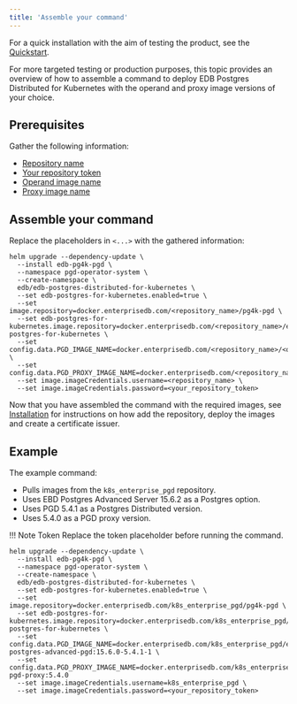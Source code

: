 ```yaml
---
title: 'Assemble your command'
---
```


For a quick installation with the aim of testing the product, see the [Quickstart](/postgres_distributed_for_kubernetes/latest/quickstart/). 

For more targeted testing or production purposes, this topic provides an overview of how to assemble a command to deploy 
EDB Postgres Distributed for Kubernetes with the operand and proxy image versions of your choice. 

## Prerequisites 

Gather the following information:

* [Repository name](/postgres_distributed_for_kubernetes/latest/private_registries/#which-repository-to-choose)
* [Your repository token](/postgres_distributed_for_kubernetes/latest/private_registries/#how-to-retrieve-the-token)
* [Operand image name](/postgres_distributed_for_kubernetes/latest/identify_images/identify_image_name/#operand-image-name)
* [Proxy image name](/postgres_distributed_for_kubernetes/latest/identify_images/identify_image_name/#proxy-image-name)

## Assemble your command

Replace the placeholders in `<...>` with the gathered information:

```
helm upgrade --dependency-update \
  --install edb-pg4k-pgd \ 
  --namespace pgd-operator-system \
  --create-namespace \
  edb/edb-postgres-distributed-for-kubernetes \
  --set edb-postgres-for-kubernetes.enabled=true \
  --set image.repository=docker.enterprisedb.com/<repository_name>/pg4k-pgd \ 
  --set edb-postgres-for-kubernetes.image.repository=docker.enterprisedb.com/<repository_name>/edb-postgres-for-kubernetes \
  --set config.data.PGD_IMAGE_NAME=docker.enterprisedb.com/<repository_name>/<operand_image_name> \
  --set config.data.PGD_PROXY_IMAGE_NAME=docker.enterprisedb.com/<repository_name>/<proxy_image_name>
  --set image.imageCredentials.username=<repository_name> \
  --set image.imageCredentials.password=<your_repository_token>
```

Now that you have assembled the command with the required images, 
see [Installation](/postgres_distributed_for_kubernetes/latest/installation_upgrade/) for instructions on how add the repository, 
deploy the images and create a certificate issuer. 

## Example 

The example command: 

* Pulls images from the `k8s_enterprise_pgd` repository. 
* Uses EBD Postgres Advanced Server 15.6.2 as a Postgres option. 
* Uses PGD 5.4.1 as a Postgres Distributed version.
* Uses 5.4.0 as a PGD proxy version.

!!! Note Token 
    Replace the token placeholder before running the command.

```
helm upgrade --dependency-update \
  --install edb-pg4k-pgd \ 
  --namespace pgd-operator-system \
  --create-namespace \
  edb/edb-postgres-distributed-for-kubernetes \
  --set edb-postgres-for-kubernetes.enabled=true \
  --set image.repository=docker.enterprisedb.com/k8s_enterprise_pgd/pg4k-pgd \ 
  --set edb-postgres-for-kubernetes.image.repository=docker.enterprisedb.com/k8s_enterprise_pgd/edb-postgres-for-kubernetes \
  --set config.data.PGD_IMAGE_NAME=docker.enterprisedb.com/k8s_enterprise_pgd/edb-postgres-advanced-pgd:15.6.0-5.4.1-1 \
  --set config.data.PGD_PROXY_IMAGE_NAME=docker.enterprisedb.com/k8s_enterprise_pgd/edb-pgd-proxy:5.4.0
  --set image.imageCredentials.username=k8s_enterprise_pgd \
  --set image.imageCredentials.password=<your_repository_token>
``` 